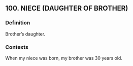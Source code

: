 ## 100. NIECE (DAUGHTER OF BROTHER)
### Definition
Brother’s daughter.

### Contexts
When my niece was born, my brother was 30 years old.

